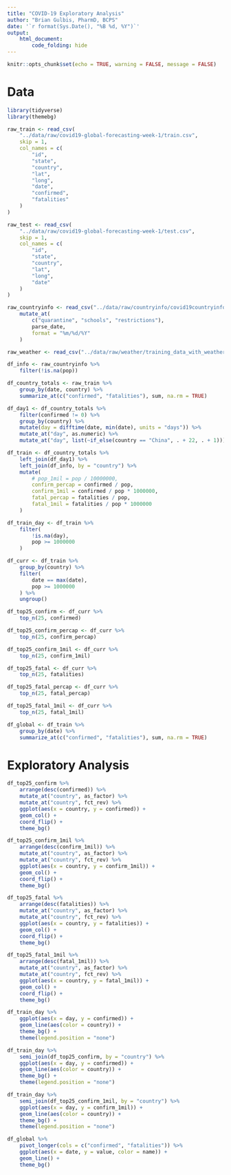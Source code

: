 ```yaml
---
title: "COVID-19 Exploratory Analysis"
author: "Brian Gulbis, PharmD, BCPS"
date: '`r format(Sys.Date(), "%B %d, %Y")`'
output: 
    html_document:
        code_folding: hide
---
```


```r
knitr::opts_chunk$set(echo = TRUE, warning = FALSE, message = FALSE)
```

# Data

```r
library(tidyverse)
library(themebg)

raw_train <- read_csv(
    "../data/raw/covid19-global-forecasting-week-1/train.csv",
    skip = 1,
    col_names = c(
        "id",
        "state",
        "country",
        "lat",
        "long",
        "date",
        "confirmed",
        "fatalities"
    )
)

raw_test <- read_csv(
    "../data/raw/covid19-global-forecasting-week-1/test.csv",
    skip = 1,
    col_names = c(
        "id",
        "state",
        "country",
        "lat",
        "long",
        "date"
    )
)

raw_countryinfo <- read_csv("../data/raw/countryinfo/covid19countryinfo.csv") %>%
    mutate_at(
        c("quarantine", "schools", "restrictions"),
        parse_date,
        format = "%m/%d/%Y"
    )

raw_weather <- read_csv("../data/raw/weather/training_data_with_weather_info_week_1.csv") 

df_info <- raw_countryinfo %>%
    filter(!is.na(pop))

df_country_totals <- raw_train %>%
    group_by(date, country) %>%
    summarize_at(c("confirmed", "fatalities"), sum, na.rm = TRUE)

df_day1 <- df_country_totals %>%
    filter(confirmed != 0) %>%
    group_by(country) %>%
    mutate(day = difftime(date, min(date), units = "days")) %>%
    mutate_at("day", as.numeric) %>%
    mutate_at("day", list(~if_else(country == "China", . + 22, . + 1)))

df_train <- df_country_totals %>%
    left_join(df_day1) %>%
    left_join(df_info, by = "country") %>%
    mutate(
        # pop_1mil = pop / 10000000,
        confirm_percap = confirmed / pop,
        confirm_1mil = confirmed / pop * 1000000,
        fatal_percap = fatalities / pop,
        fatal_1mil = fatalities / pop * 1000000
    )

df_train_day <- df_train %>%
    filter(
        !is.na(day),
        pop >= 1000000
    )

df_curr <- df_train %>%
    group_by(country) %>%
    filter(
        date == max(date),
        pop >= 1000000
    ) %>%
    ungroup()

df_top25_confirm <- df_curr %>%
    top_n(25, confirmed)

df_top25_confirm_percap <- df_curr %>%
    top_n(25, confirm_percap)

df_top25_confirm_1mil <- df_curr %>%
    top_n(25, confirm_1mil)

df_top25_fatal <- df_curr %>%
    top_n(25, fatalities)

df_top25_fatal_percap <- df_curr %>%
    top_n(25, fatal_percap)

df_top25_fatal_1mil <- df_curr %>%
    top_n(25, fatal_1mil)

df_global <- df_train %>%
    group_by(date) %>%
    summarize_at(c("confirmed", "fatalities"), sum, na.rm = TRUE)

```

# Exploratory Analysis

```r
df_top25_confirm %>%
    arrange(desc(confirmed)) %>%
    mutate_at("country", as_factor) %>%
    mutate_at("country", fct_rev) %>%
    ggplot(aes(x = country, y = confirmed)) +
    geom_col() +
    coord_flip() +
    theme_bg()
```

```r
df_top25_confirm_1mil %>%
    arrange(desc(confirm_1mil)) %>%
    mutate_at("country", as_factor) %>%
    mutate_at("country", fct_rev) %>%
    ggplot(aes(x = country, y = confirm_1mil)) +
    geom_col() +
    coord_flip() +
    theme_bg()
```

```r
df_top25_fatal %>%
    arrange(desc(fatalities)) %>%
    mutate_at("country", as_factor) %>%
    mutate_at("country", fct_rev) %>%
    ggplot(aes(x = country, y = fatalities)) +
    geom_col() +
    coord_flip() +
    theme_bg()
```

```r
df_top25_fatal_1mil %>%
    arrange(desc(fatal_1mil)) %>%
    mutate_at("country", as_factor) %>%
    mutate_at("country", fct_rev) %>%
    ggplot(aes(x = country, y = fatal_1mil)) +
    geom_col() +
    coord_flip() +
    theme_bg()
```

```r
df_train_day %>%
    ggplot(aes(x = day, y = confirmed)) +
    geom_line(aes(color = country)) +
    theme_bg() +
    theme(legend.position = "none")
```

```r
df_train_day %>%
    semi_join(df_top25_confirm, by = "country") %>%
    ggplot(aes(x = day, y = confirmed)) +
    geom_line(aes(color = country)) +
    theme_bg() +
    theme(legend.position = "none")
```

```r
df_train_day %>%
    semi_join(df_top25_confirm_1mil, by = "country") %>%
    ggplot(aes(x = day, y = confirm_1mil)) +
    geom_line(aes(color = country)) +
    theme_bg() +
    theme(legend.position = "none")
```

```r
df_global %>%
    pivot_longer(cols = c("confirmed", "fatalities")) %>%
    ggplot(aes(x = date, y = value, color = name)) +
    geom_line() + 
    theme_bg()
```

